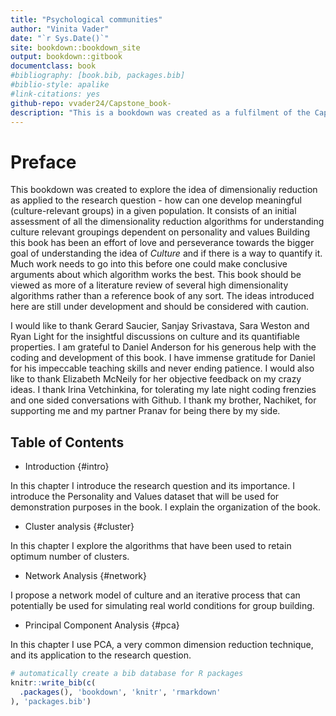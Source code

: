 ```yaml
--- 
title: "Psychological communities"
author: "Vinita Vader"
date: "`r Sys.Date()`"
site: bookdown::bookdown_site
output: bookdown::gitbook
documentclass: book
#bibliography: [book.bib, packages.bib]
#biblio-style: apalike
#link-citations: yes
github-repo: vvader24/Capstone_book-
description: "This is a bookdown was created as a fulfilment of the Capstone Project for the Data Science Specialization in the Education and Leadership Department at the University of Oregon."
---
```


# Preface

This bookdown was created to explore the idea of dimensionaliy reduction as applied to the research question - how can one develop meaningful (culture-relevant groups) in a given population. It consists of an initial assessment of all the dimensionality reduction algorithms for understanding culture relevant groupings dependent on personality and values
\n
Building this book has been an effort of love and perseverance towards the bigger goal of understanding the idea of _Culture_ and if there is a way to quantify it. Much work needs to go into this before one could make conclusive arguments about which algorithm works the best. This book should be viewed as more of a literature review of several high dimensionality algorithms rather than a reference book of any sort. The ideas introduced here are still under development and should be considered with caution.  

\n
I would like to thank Gerard Saucier, Sanjay Srivastava, Sara Weston and Ryan Light for the insightful discussions on culture and its quantifiable properties. I am grateful to Daniel Anderson for his generous help with the coding and development of this book. I have immense gratitude for Daniel for his impeccable teaching skills and never ending patience. I would also like to thank Elizabeth McNeily for her objective feedback on my crazy ideas. I thank Irina Vetchinkina, for tolerating my late night coding frenzies and one sided conversations with Github. I thank my brother, Nachiket, for supporting me and my partner Pranav for being there by my side.  

## Table of Contents
 * Introduction {#intro}
 
 \n
 In this chapter I introduce the research question and its importance. I introduce the Personality and Values dataset that will be used for demonstration purposes in the book. I explain the organization of the book.  
 
 * Cluster analysis {#cluster}
 
 \n
 In this chapter I explore the algorithms that have been used to retain optimum number of clusters. 
 
 * Network Analysis {#network}
 
 \n
 I propose a network model of culture and an iterative process that can potentially be used for simulating real world conditions for group building. 
 
 * Principal Component Analysis {#pca}
 
 \n
 In this chapter I use PCA, a very common dimension reduction technique, and its application to the research question. 

```r
# automatically create a bib database for R packages
knitr::write_bib(c(
  .packages(), 'bookdown', 'knitr', 'rmarkdown'
), 'packages.bib')
```
